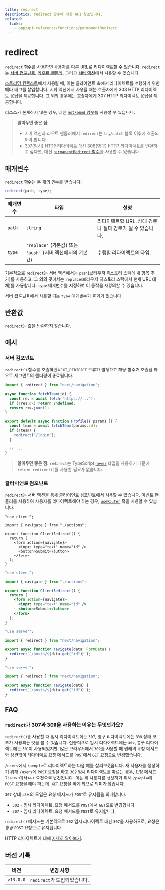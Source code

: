 ```yaml
---
title: redirect
description: redirect 함수에 대한 API 참조입니다.
related:
  links:
    - app/api-reference/functions/permanentRedirect
---
```


# redirect

`redirect` 함수를 사용하면 사용자를 다른 URL로 리다이렉트할 수 있습니다. `redirect`는 [서버 컴포넌트](/docs/app/building-your-application/rendering/server-components), [라우트 핸들러](/docs/app/building-your-application/routing/route-handlers), 그리고 [서버 액션](/docs/app/building-your-application/data-fetching/server-actions-and-mutations)에서 사용할 수 있습니다.

[스트리밍 컨텍스트](/docs/app/building-your-application/routing/loading-ui-and-streaming#what-is-streaming)에서 사용될 때, 이는 클라이언트 측에서 리다이렉트를 수행하기 위한 메타 태그를 삽입합니다. 서버 액션에서 사용될 때는 호출자에게 303 HTTP 리다이렉트 응답을 제공합니다. 그 외의 경우에는 호출자에게 307 HTTP 리다이렉트 응답을 제공합니다.

리소스가 존재하지 않는 경우, 대신 [`notFound` 함수](/docs/app/api-reference/functions/not-found)를 사용할 수 있습니다.

> **알아두면 좋은 점**:
>
> - 서버 액션과 라우트 핸들러에서 `redirect`는 `try/catch` 블록 이후에 호출되어야 합니다.
> - 307(임시) HTTP 리다이렉트 대신 308(영구) HTTP 리다이렉트를 반환하고 싶다면, 대신 [`permanentRedirect` 함수](/docs/app/api-reference/functions/permanentRedirect)를 사용할 수 있습니다.

## 매개변수

`redirect` 함수는 두 개의 인수를 받습니다:

```js
redirect(path, type);
```

| 매개변수 | 타입                                                        | 설명                                                      |
| -------- | ----------------------------------------------------------- | --------------------------------------------------------- |
| `path`   | `string`                                                    | 리다이렉트할 URL. 상대 경로나 절대 경로가 될 수 있습니다. |
| `type`   | `'replace'` (기본값) 또는 `'push'` (서버 액션에서의 기본값) | 수행할 리다이렉트의 타입.                                 |

기본적으로 `redirect`는 [서버 액션](/docs/app/building-your-application/data-fetching/server-actions-and-mutations)에서는 `push`(브라우저 히스토리 스택에 새 항목 추가)를 사용하고, 그 외의 곳에서는 `replace`(브라우저 히스토리 스택에서 현재 URL 대체)를 사용합니다. `type` 매개변수를 지정하여 이 동작을 재정의할 수 있습니다.

서버 컴포넌트에서 사용할 때는 `type` 매개변수가 효과가 없습니다.

## 반환값

`redirect`는 값을 반환하지 않습니다.

## 예시

### 서버 컴포넌트

`redirect()` 함수를 호출하면 `NEXT_REDIRECT` 오류가 발생하고 해당 함수가 호출된 라우트 세그먼트의 렌더링이 종료됩니다.

```jsx filename="app/team/[id]/page.js"
import { redirect } from "next/navigation";

async function fetchTeam(id) {
  const res = await fetch("https://...");
  if (!res.ok) return undefined;
  return res.json();
}

export default async function Profile({ params }) {
  const team = await fetchTeam(params.id);
  if (!team) {
    redirect("/login");
  }

  // ...
}
```

> **알아두면 좋은 점**: `redirect`는 TypeScript [`never`](https://www.typescriptlang.org/docs/handbook/2/functions.html#never) 타입을 사용하기 때문에 `return redirect()`를 사용할 필요가 없습니다.

### 클라이언트 컴포넌트

`redirect`는 서버 액션을 통해 클라이언트 컴포넌트에서 사용할 수 있습니다. 이벤트 핸들러를 사용하여 사용자를 리다이렉트해야 하는 경우, [`useRouter`](/docs/app/api-reference/functions/use-router) 훅을 사용할 수 있습니다.

```tsx filename="app/client-redirect.tsx" switcher
"use client";

import { navigate } from "./actions";

export function ClientRedirect() {
  return (
    <form action={navigate}>
      <input type="text" name="id" />
      <button>Submit</button>
    </form>
  );
}
```

```jsx filename="app/client-redirect.jsx" switcher
"use client";

import { navigate } from "./actions";

export function ClientRedirect() {
  return (
    <form action={navigate}>
      <input type="text" name="id" />
      <button>Submit</button>
    </form>
  );
}
```

```ts filename="app/actions.ts" switcher
"use server";

import { redirect } from "next/navigation";

export async function navigate(data: FormData) {
  redirect(`/posts/${data.get("id")}`);
}
```

```js filename="app/actions.js" switcher
"use server";

import { redirect } from "next/navigation";

export async function navigate(data) {
  redirect(`/posts/${data.get("id")}`);
}
```

## FAQ

### `redirect`가 307과 308을 사용하는 이유는 무엇인가요?

`redirect()`를 사용할 때 임시 리다이렉트에는 `307`, 영구 리다이렉트에는 `308` 상태 코드가 사용되는 것을 볼 수 있습니다. 전통적으로 임시 리다이렉트에는 `302`, 영구 리다이렉트에는 `301`이 사용되었지만, 많은 브라우저에서 `302`를 사용할 때 원래의 요청 메서드와 상관없이 리다이렉트 요청 메서드를 `POST`에서 `GET` 요청으로 변경했습니다.

`/users`에서 `/people`로 리다이렉트하는 다음 예를 살펴보겠습니다. 새 사용자를 생성하기 위해 `/users`에 `POST` 요청을 하고 `302` 임시 리다이렉트를 따르는 경우, 요청 메서드가 `POST`에서 `GET` 요청으로 변경됩니다. 이는 새 사용자를 생성하기 위해 `/people`에 `POST` 요청을 해야 하는데, `GET` 요청을 하게 되므로 의미가 없습니다.

`307` 상태 코드의 도입은 요청 메서드가 `POST`로 유지됨을 의미합니다.

- `302` - 임시 리다이렉트, 요청 메서드를 `POST`에서 `GET`으로 변경합니다
- `307` - 임시 리다이렉트, 요청 메서드를 `POST`로 유지합니다

`redirect()` 메서드는 기본적으로 `302` 임시 리다이렉트 대신 `307`을 사용하므로, 요청은 _항상_ `POST` 요청으로 유지됩니다.

HTTP 리다이렉트에 대해 [자세히 알아보기](https://developer.mozilla.org/docs/Web/HTTP/Redirections).

## 버전 기록

| 버전      | 변경 사항                    |
| --------- | ---------------------------- |
| `v13.0.0` | `redirect`가 도입되었습니다. |
